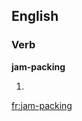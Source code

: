 ==English==

===Verb===
'''jam-packing'''

#{{present participle of|[[jam-pack]]}}

[[fr:jam-packing]]
